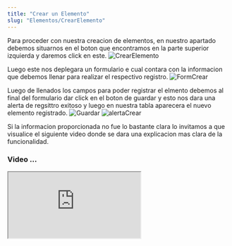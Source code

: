 ```yaml
---
title: "Crear un Elemento"
slug: "Elementos/CrearElemento"
---
```




<Tabs>
  <TabItem label="Endpoint">
    <ApiEndpoint url={`${API_BASE_URL}bodega/elementos`} />
  </TabItem>
</Tabs>

Para proceder con nuestra creacion de elementos, en nuestro apartado debemos situarnos en el boton que encontramos en la parte superior izquierda y daremos click en este.
<Image src={CrearElemento} alt="CrearElemento" width={3148} height={2270} />

Luego este nos deplegara un formulario e cual contara con la informacion que debemos llenar para realizar el respectivo registro.
<Image src={FormCrear} alt="FormCrear" width={3148} height={2270} />

Luego de llenados los campos para poder registrar el elmento debemos al final del formulario dar click en el boton de guardar y esto nos dara una alerta de regsittro exitoso y luego en nuestra tabla aparecera el nuevo elemento registrado.
<Image src={Guardar} alt="Guardar" width={3148} height={2270} />
<Image src={alertaCrear} alt="alertaCrear" width={3148} height={2270} />


Si la informacion proporcionada no fue lo bastante clara lo invitamos a que visualice el siguiente video donde se dara una explicacion mas clara de la funcionalidad.

### Video ...

<div style={{ display: "flex", justifyContent: "center" }}>
  <iframe
    style={{ height: "500px", width: "100%" }}
    src="https://www.youtube.com/embed/P5ShNXVpVEY"
    
    title="Tutorial"
    frameBorder="0"
    allow="accelerometer; autoplay; clipboard-write; encrypted-media; gyroscope; picture-in-picture"
    allowFullScreen
  ></iframe>
</div>